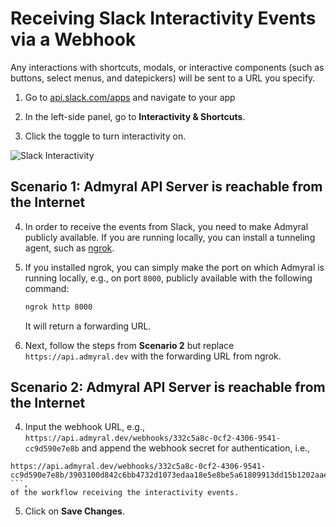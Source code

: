 
# Receiving Slack Interactivity Events via a Webhook

Any interactions with shortcuts, modals, or interactive components (such as buttons, select menus, and datepickers) will be sent to a URL you specify.

1. Go to [api.slack.com/apps](https://api.slack.com/apps) and navigate to your app

2. In the left-side panel, go to **Interactivity & Shortcuts**.

3. Click the toggle to turn interactivity on.

![Slack Interactivity](/slack_interactivity.png)

## Scenario 1: Admyral API Server is reachable from the Internet

4. In order to receive the events from Slack, you need to make Admyral publicly available. If you are running locally, you can install a tunneling agent, such as [ngrok](https://ngrok.com/).

5. If you installed ngrok, you can simply make the port on which Admyral is running locally, e.g., on port `8000`, publicly available with the following command:

    ```bash
    ngrok http 8000
    ```

    It will return a forwarding URL.

6. Next, follow the steps from **Scenario 2** but replace `https://api.admyral.dev` with the forwarding URL from ngrok.

## Scenario 2: Admyral API Server is reachable from the Internet

4. Input the webhook URL, e.g., `https://api.admyral.dev/webhooks/332c5a8c-0cf2-4306-9541-cc9d590e7e8b` and append the webhook secret for authentication, i.e.,

````
https://api.admyral.dev/webhooks/332c5a8c-0cf2-4306-9541-cc9d590e7e8b/3903100d842c6bb4732d1073edaa18e5e8be5a61809913dd15b1202aaedd5fd9
```,
of the workflow receiving the interactivity events.

````

5. Click on **Save Changes**.
